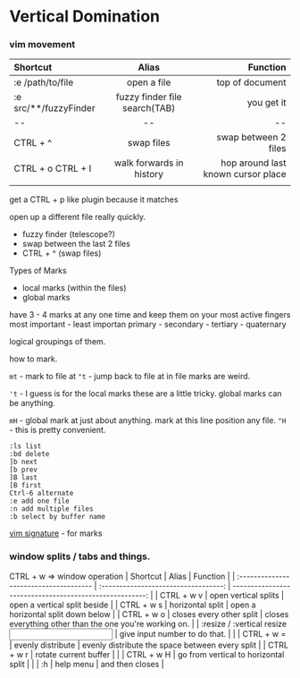 # Vertical Domination

### vim movement


| Shortcut              |             Alias             |                           Function |
| :-------------------- | :---------------------------: | ---------------------------------: |
| :e /path/to/file      |          open a file          |                    top of document |
| :e src/**/fuzzyFinder | fuzzy finder file search(TAB) |                         you get it |
| --                    |              --               |                                 -- |
| CTRL + ^              |          swap files           |               swap between 2 files |
| CTRL + o CTRL + I     |   walk forwards in history    | hop around last known cursor place |
|                       |                               |                                    |


get a CTRL + p like plugin because it matches

open up a different file really quickly.
- fuzzy finder (telescope?)
- swap between the last 2 files
- CTRL + ^ (swap files)


Types of Marks
- local marks (within the files)
- global marks

have 3 - 4 marks at any one time and keep them on your most active fingers
most important - least importan
primary - secondary - tertiary - quaternary

logical groupings of them.

how to mark.

`mt` - mark to file at <t>
`"t` - jump back to file at <t>
in file marks are weird.

`'t` - I guess is for the local marks these are a little tricky.
global marks can be anything.

`mH` - global mark at just about anything. mark at this line position any file.
`"H` - this is pretty convenient.


```
:ls list
:bd delete
]b next
[b prev
]B last
[B first
Ctrl-6 alternate
:e add one file
:n add multiple files
:b select by buffer name
```

[vim signature](https://github.com/kshenoy/vim-signature) - for marks


### window splits / tabs and things.
CTRL + w => window operation
| Shortcut                               |                Alias                 |                                                Function |
| :------------------------------------- | :----------------------------------: | ------------------------------------------------------: |
| CTRL + w v                             |         open vertical splits         |                            open a vertical split beside |
| CTRL + w s                             |           horizontal split           |                      open a horizontal split down below |
| CTRL + w o                             |       closes every other split       | closes everything other than the one you're working on. |
| :resize / :vertical resize <input no.> |    give input number to do that.     |                                                         |
| CTRL + w =                             |          evenly distribute           |         evenly distribute the space between every split |
| CTRL + w r                             |        rotate current buffer         |                                                         |
| CTRL + w H                             | go from vertical to horizontal split |                                                         |
| :h                                     |              help menu               |                                         and then closes |
